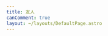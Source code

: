 ```yaml
---
title: 友人
canComment: true
layout: ~/layouts/DefaultPage.astro
---
```


<div class="card-div flex flex-wrap contain-layout gap-5">
    <Card
        href="https://blog.779.moe"
        image="https://gravatar.cooluc.com/avatar/cb471d7cb56ac00dd43c576aa878bbd81164827bfaf3919be9d3239381b08888?size=256"
        title="Yuko's Blog"
    />
    <Card
        href="https://linesoft.dev"
        image="https://linesoft.dev/tx_new.jpg"
        title="双霖 - LineSoft"
    />
    <Card
        href="https://www.neko.ink"
        image="https://www.neko.ink/wp-content/uploads/2021/12/Profile.jpg"
        title="MlgmXyysd's Cat Nest"
    />
    <Card
        href="https://yuu.ink"
        image="https://avatars.githubusercontent.com/u/13547503"
        title="鱼雨昱"
    />
    <Card
        href="https://cynosura.one"
        image="https://cynosura.one/img/avatar.webp"
        title="Cynosura"
    />
    <Card
        href="https://blog.salt-fish.moe"
        image="https://cdn.jsdelivr.net/gh/XiaoMengXinX/blog/img/avatar/favicon.webp"
        title="炖鱼的碎碎念"
    />
    <Card
        href="https://blog.shisheng.icu"
        image="https://cdn.jsdelivr.net/gh/ShiSheng233/ShiSheng233.github.io@gh-pages/images/profile_image.webp"
        title="ShiSheng's Blog"
    />
    <Card
        href="https://lelinus.cn"
        image="https://linus0080.github.io/images/avatar.png"
        title="羽韵酱的小站"
    />
    <Card
        href="https://zikin.org"
        image="https://cdn.jsdelivr.net/gh/ZikinCDN/img@latest/2023/logo-s-l.png"
        title="Zikin 的独立博客"
    />
    <Card
        href="https://mikan.bangdream.moe"
        image="https://gravatar.loli.net/avatar/da416f8013b9815f1e1c81754fffd701?s=300"
        title="Aaki's Notes"
    />
    <Card
        href="https://matce.cn"
        image="https://matce.cn/i/usr/uploads/about/favicon.ico"
        title="抹茶酱の日常"
    />
    <Card
        href="https://blog.yuuta.moe"
        image="https://blog.yuuta.moe/images/avatar.png"
        title="Garden in the Wonderland"
    />
    <Card
        href="https://uguisu.ch"
        image="https://gravatar.com/avatar/1125134ad94e31105aef9c706e9a761d?s=256"
        title="Warbler's Tea"
    />
    <Card
        href="https://observatoryx.github.io"
        image="https://raw.githubusercontent.com/ObservatoryX/Blogpic/master/IMG_7218.JPG"
        title="ObservatoryX"
    />
    <Card
        href="https://chenhe.me"
        image="https://img.chenhe.cc/avatar/chenhe?s=256"
        title="晨鹤部落格"
    />
    <Card
        href="https://kevintan.pro"
        image="https://avatars.githubusercontent.com/u/51069261"
        title="Kevin's Blog"
    />
    <Card
        href="https://www.cicada000.work"
        image="https://blog.cicada000.work/img/avatar_hu1ff2f7588045bb00f0fe8692d4a055be_7427_300x0_resize_box_3.png"
        title="ℂ𝕚𝕔𝕒𝕕𝕒𝟘𝟘𝟘"
    />
    <Card
        href="https://blog.rewired.moe"
        image="https://blog.rewired.moe/favicon.svg"
        title="Blog Rewired"
    />
    <Card
        href="https://blog.xinshijiededa.men"
        image="https://raw.githubusercontent.com/OverflowCat/blog/test_a/imgs/avatar/xni.webp"
        title="新世界的大门"
    />
    <Card
        href="https://blog.stv.lol"
        image="https://blog.stv.lol/avatar.svg"
        title="Steven Lynn's Blog"
    />
    <Card
        href="https://kira.moe"
        image="https://kira.moe/images/avatar.jpg"
        title="Sotr's blog"
    />
</div>